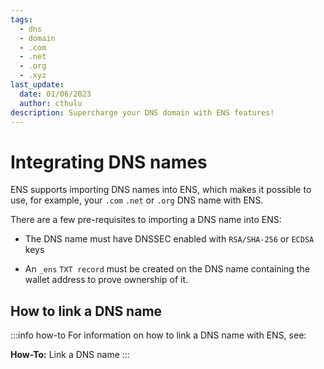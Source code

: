 ```yaml
---
tags:
  - dns
  - domain
  - .com
  - .net
  - .org
  - .xyz
last_update:
  date: 01/06/2023
  author: cthulu
description: Supercharge your DNS domain with ENS features!
---
```


# Integrating DNS names
ENS supports importing DNS names into ENS, which makes it possible to use, for example, your `.com` `.net` or `.org` DNS name with ENS.
  
There are a few pre-requisites to importing a DNS name into ENS:

 - The DNS name must have DNSSEC enabled with `RSA/SHA-256` or `ECDSA` keys
   
 - An `_ens` `TXT record` must be created on the DNS name containing the wallet address to prove ownership of it.

## How to link a DNS name
:::info how-to
For information on how to link a DNS name with ENS, see:
<Link to="/docs/howto/link-dns-name"><b>How-To:</b> Link a DNS name</Link>
:::
